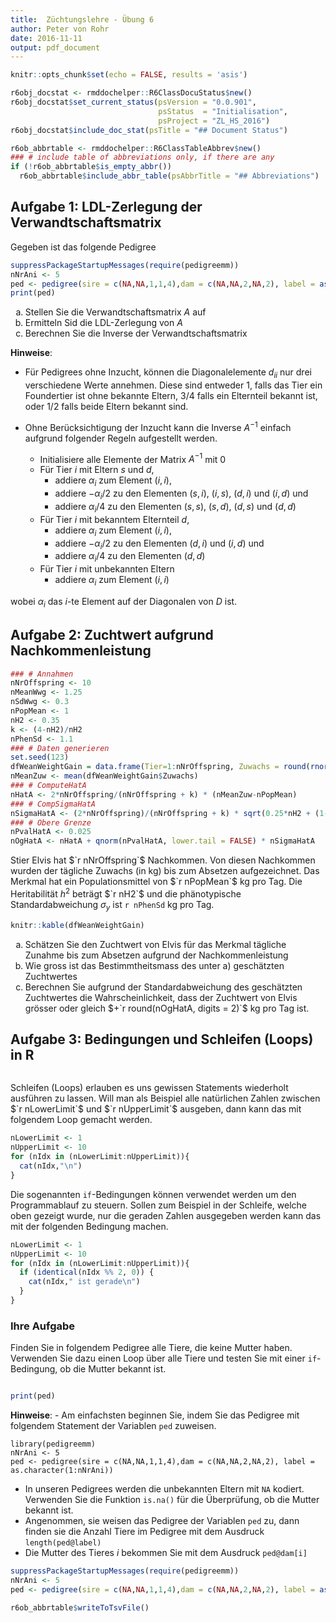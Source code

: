 ```yaml
---
title:  Züchtungslehre - Übung 6
author: Peter von Rohr
date: 2016-11-11
output: pdf_document
---
```


```r
knitr::opts_chunk$set(echo = FALSE, results = 'asis')
```

```r
r6obj_docstat <- rmddochelper::R6ClassDocuStatus$new()
r6obj_docstat$set_current_status(psVersion = "0.0.901",
                                 psStatus  = "Initialisation",
                                 psProject = "ZL_HS_2016")
r6obj_docstat$include_doc_stat(psTitle = "## Document Status")
```


```r
r6ob_abbrtable <- rmddochelper::R6ClassTableAbbrev$new()
### # include table of abbreviations only, if there are any
if (!r6ob_abbrtable$is_empty_abbr())
  r6ob_abbrtable$include_abbr_table(psAbbrTitle = "## Abbreviations")
```

## Aufgabe 1: LDL-Zerlegung der Verwandtschaftsmatrix

Gegeben ist das folgende Pedigree

```r
suppressPackageStartupMessages(require(pedigreemm))
nNrAni <- 5
ped <- pedigree(sire = c(NA,NA,1,1,4),dam = c(NA,NA,2,NA,2), label = as.character(1:nNrAni))
print(ped)
```

a) Stellen Sie die Verwandtschaftsmatrix $A$ auf
b) Ermitteln Sid die LDL-Zerlegung von $A$
c) Berechnen Sie die Inverse der Verwandtschaftsmatrix

__Hinweise__:

- Für Pedigrees ohne Inzucht, können die Diagonalelemente $d_{ii}$ nur drei verschiedene Werte annehmen. Diese sind entweder $1$, falls das Tier ein Foundertier ist ohne bekannte Eltern, $3/4$ falls ein Elternteil bekannt ist, oder $1/2$ falls beide Eltern bekannt sind.

- Ohne Berücksichtigung der Inzucht kann die Inverse $A^{-1}$ einfach aufgrund folgender Regeln aufgestellt werden.
    + Initialisiere alle Elemente der Matrix $A^{-1}$ mit $0$
    + Für Tier $i$ mit Eltern $s$ und $d$, 
        + addiere $\alpha_i$ zum Element $(i,i)$, 
        + addiere $-\alpha_i/2$ zu den Elementen $(s,i)$, $(i,s)$, $(d,i)$ und $(i,d)$ und 
        + addiere $\alpha_i/4$ zu den Elementen $(s,s)$, $(s,d)$, $(d,s)$ und $(d,d)$
    + Für Tier $i$ mit bekanntem Elternteil $d$,
        + addiere $\alpha_i$ zum Element $(i,i)$, 
        + addiere $-\alpha_i/2$ zu den Elementen $(d,i)$ und $(i,d)$ und 
        + addiere $\alpha_i/4$ zu den Elementen $(d,d)$
    + Für Tier $i$ mit unbekannten Eltern
        + addiere $\alpha_i$ zum Element $(i,i)$ 
        
wobei $\alpha_i$ das $i$-te Element auf der Diagonalen von $D$ ist.

\pagebreak

## Aufgabe 2: Zuchtwert aufgrund Nachkommenleistung
```r
### # Annahmen
nNrOffspring <- 10
nMeanWwg <- 1.25
nSdWwg <- 0.3
nPopMean <- 1
nH2 <- 0.35
k <- (4-nH2)/nH2
nPhenSd <- 1.1
### # Daten generieren
set.seed(123)
dfWeanWeightGain = data.frame(Tier=1:nNrOffspring, Zuwachs = round(rnorm(nNrOffspring, mean=nMeanWwg, sd=nSdWwg), digits = 2))
nMeanZuw <- mean(dfWeanWeightGain$Zuwachs)
### # ComputeHatA
nHatA <- 2*nNrOffspring/(nNrOffspring + k) * (nMeanZuw-nPopMean)
### # CompSigmaHatA
nSigmaHatA <- (2*nNrOffspring)/(nNrOffspring + k) * sqrt(0.25*nH2 + (1-0.25*nH2)/nNrOffspring) * nPhenSd
### # Obere Grenze
nPvalHatA <- 0.025
nOgHatA <- nHatA + qnorm(nPvalHatA, lower.tail = FALSE) * nSigmaHatA
```

Stier Elvis hat $`r nNrOffspring`$ Nachkommen. Von diesen Nachkommen wurden der tägliche Zuwachs (in kg) bis zum Absetzen aufgezeichnet. Das Merkmal hat ein Populationsmittel von $`r nPopMean`$ kg pro Tag. Die Heritabilität $h^2$ beträgt $`r nH2`$ und die phänotypische Standardabweichung $\sigma_y$ ist `r nPhenSd` kg pro Tag. 

```r
knitr::kable(dfWeanWeightGain)
```

a) Schätzen Sie den Zuchtwert von Elvis für das Merkmal tägliche Zunahme bis zum Absetzen aufgrund der Nachkommenleistung
b) Wie gross ist das Bestimmtheitsmass des unter a) geschätzten Zuchtwertes
c) Berechnen Sie aufgrund der Standardabweichung des geschätzten Zuchtwertes die Wahrscheinlichkeit, dass der Zuchtwert von Elvis grösser oder gleich $+`r round(nOgHatA, digits = 2)`$ kg pro Tag ist.




## Aufgabe 3: Bedingungen und Schleifen (Loops) in R
```r
```

Schleifen (Loops) erlauben es uns gewissen Statements wiederholt ausführen zu lassen. Will man als Beispiel alle natürlichen Zahlen zwischen $`r nLowerLimit`$ und $`r nUpperLimit`$ ausgeben, dann kann das mit folgendem Loop gemacht werden.

```r
nLowerLimit <- 1
nUpperLimit <- 10
for (nIdx in (nLowerLimit:nUpperLimit)){
  cat(nIdx,"\n")
}
```

Die sogenannten `if`-Bedingungen können verwendet werden um den Programmablauf zu steuern. Sollen zum Beispiel in der Schleife, welche oben gezeigt wurde, nur die geraden Zahlen ausgegeben werden kann das mit der folgenden Bedingung machen.

```r
nLowerLimit <- 1
nUpperLimit <- 10
for (nIdx in (nLowerLimit:nUpperLimit)){
  if (identical(nIdx %% 2, 0)) {
    cat(nIdx," ist gerade\n")
  }
}

```

### Ihre Aufgabe
Finden Sie in folgendem Pedigree alle Tiere, die keine Mutter haben. Verwenden Sie dazu einen Loop über alle Tiere und testen Sie mit einer `if`-Bedingung, ob die Mutter bekannt ist. 

```r
```

```r
print(ped)
```


__Hinweise__: 
- Am einfachsten beginnen Sie, indem Sie das Pedigree mit folgendem Statement der Variablen `ped` zuweisen.

```
library(pedigreemm)
nNrAni <- 5
ped <- pedigree(sire = c(NA,NA,1,1,4),dam = c(NA,NA,2,NA,2), label = as.character(1:nNrAni))
```

- In unseren Pedigrees werden die unbekannten Eltern mit `NA` kodiert. Verwenden Sie die Funktion `is.na()` für die Überprüfung, ob die Mutter bekannt ist.
- Angenommen, sie weisen das Pedigree der Variablen `ped` zu, dann finden sie die Anzahl Tiere im Pedigree mit dem Ausdruck `length(ped@label)`
- Die Mutter des Tieres $i$ bekommen Sie mit dem Ausdruck `ped@dam[i]`


```r
suppressPackageStartupMessages(require(pedigreemm))
nNrAni <- 5
ped <- pedigree(sire = c(NA,NA,1,1,4),dam = c(NA,NA,2,NA,2), label = as.character(1:nNrAni))
```


```r
r6ob_abbrtable$writeToTsvFile()
```
<!-- END of document                 -- 
  -- Below this must not be anything --> 
